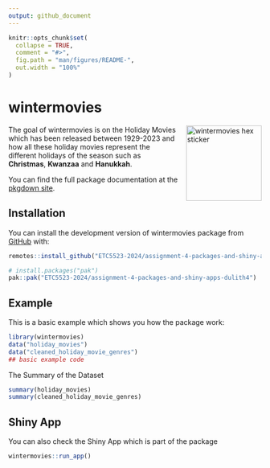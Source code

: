 ```yaml
---
output: github_document
---
```


<!-- README.md is generated from README.Rmd. Please edit that file -->

```r
knitr::opts_chunk$set(
  collapse = TRUE,
  comment = "#>",
  fig.path = "man/figures/README-",
  out.width = "100%"
)
```

# wintermovies

<!-- badges: start -->
<!-- badges: end -->


<img src="man/figures/logo.png" alt="wintermovies hex sticker" width="150" style="float:right; margin-left:15px;" />

The goal of wintermovies is on the Holiday Movies which has been released between 1929-2023 and how all these holiday movies represent the different holidays of the season such as **Christmas**, **Kwanzaa** and **Hanukkah**. 


You can find the full package documentation at the [pkgdown site](https://etc5523-2024.github.io/assignment-4-packages-and-shiny-apps-dulith4/).


## Installation

You can install the development version of wintermovies  package from [GitHub](https://github.com/ETC5523-2024/assignment-4-packages-and-shiny-apps-dulith4/tree/main/wintermovies) with:

```r
remotes::install_github("ETC5523-2024/assignment-4-packages-and-shiny-apps-dulith4", subdir = "wintermovies")

```


``` r
# install.packages("pak")
pak::pak("ETC5523-2024/assignment-4-packages-and-shiny-apps-dulith4")
```

## Example

This is a basic example which shows you how the package work:

```r
library(wintermovies)
data("holiday_movies")
data("cleaned_holiday_movie_genres")
## basic example code
```

The Summary of the Dataset

```r
summary(holiday_movies)
summary(cleaned_holiday_movie_genres)
```

## Shiny App

You can also check the Shiny App which is part of the package   

```r
wintermovies::run_app()
```



